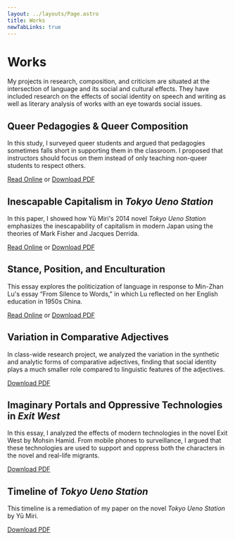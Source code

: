 ```yaml
---
layout: ../layouts/Page.astro
title: Works
newTabLinks: true
---
```


# Works

My projects in research, composition, and criticism are situated at the
intersection of language and its social and cultural effects. They have
included research on the effects of social identity on speech and
writing as well as literary analysis of works with an eye towards social
issues.

## Queer Pedagogies & Queer Composition

In this study, I surveyed queer students and argued that pedagogies sometimes falls
short in supporting them in the classroom. I proposed that instructors should focus on
them instead of only teaching non-queer students to respect others.

[Read Online](/works/queer-comp) or [Download PDF](/pdfs/daigneault-queer-comp.pdf)

## Inescapable Capitalism in _Tokyo Ueno Station_

In this paper, I showed how Yū Miri's 2014 novel _Tokyo Ueno Station_ emphasizes the
inescapability of capitalism in modern Japan using the theories of Mark Fisher and
Jacques Derrida.

[Read Online](/works/ueno) or [Download PDF](/pdfs/ueno.pdf)

## Stance, Position, and Enculturation

This essay explores the politicization of language in response to Min-Zhan Lu's essay
“From Silence to Words,” in which Lu reflected on her English education in 1950s China.

[Read Online](/works/enculturation) or [Download PDF](/pdfs/daigneault-enculturation.pdf)

## Variation in Comparative Adjectives

In class-wide research project, we analyzed the variation in the synthetic and analytic
forms of comparative adjectives, finding that social identity plays a much smaller role
compared to linguistic features of the adjectives.

[Download PDF](/pdfs/daigneault-compadj.pdf)


## Imaginary Portals and Oppressive Technologies in _Exit West_

In this essay, I analyzed the effects of modern technologies in the novel Exit West by Mohsin Hamid.
From mobile phones to surveillance, I argued that these technologies are used to support and oppress
both the characters in the novel and real-life migrants.

[Download PDF](/pdfs/daigneault-exitwest.pdf)

## Timeline of _Tokyo Ueno Station_

This timeline is a remediation of my paper on the novel _Tokyo Ueno Station_ by Yū Miri.

[Download PDF](/pdfs/daigneault-ueno-timeline.pdf)